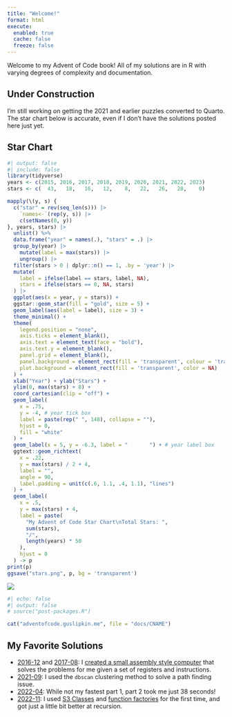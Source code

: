 ```yaml
---
title: "Welcome!"
format: html
execute: 
  enabled: true
  cache: false
  freeze: false
---
```


Welcome to my Advent of Code book! All of my solutions are in R with varying degrees of complexity and documentation.

::: {.callout-caution}

## Under Construction

I'm still working on getting the 2021 and earlier puzzles converted to Quarto. The star chart below is accurate, even if I don't have the solutions posted here just yet.

:::

## Star Chart

```r
#| output: false
#| include: false
library(tidyverse)
years <- c(2015, 2016, 2017, 2018, 2019, 2020, 2021, 2022, 2023)
stars <- c(  43,   18,   16,   12,    8,   22,   26,   28,    0)

mapply(\(y, s) {
  c("star" = rev(seq_len(s))) |>
    `names<-`(rep(y, s)) |>
    c(setNames(0, y))
}, years, stars) |>
  unlist() %>%
  data.frame("year" = names(.), "stars" = .) |>
  group_by(year) |>
    mutate(label = max(stars)) |>
    ungroup() |>
  filter(stars > 0 | dplyr::n() == 1, .by = 'year') |>
  mutate(
    label = ifelse(label == stars, label, NA),
    stars = ifelse(stars == 0, NA, stars)
  ) |>
  ggplot(aes(x = year, y = stars)) +
  ggstar::geom_star(fill = "gold", size = 5) +
  geom_label(aes(label = label), size = 3) +
  theme_minimal() +
  theme(
    legend.position = "none",
    axis.ticks = element_blank(),
    axis.text = element_text(face = "bold"),
    axis.text.y = element_blank(),
    panel.grid = element_blank(),
    panel.background = element_rect(fill = 'transparent', colour = 'transparent'),
    plot.background = element_rect(fill = 'transparent', color = NA)
  ) +
  xlab("Year") + ylab("Stars") +
  ylim(0, max(stars) + 8) +
  coord_cartesian(clip = "off") +
  geom_label(
    x = .75,
    y = -4, # year tick box
    label = paste(rep(" ", 148), collapse = ""),
    hjust = 0,
    fill = "white"
  ) +
  geom_label(x = 5, y = -6.3, label = "       ") + # year label box
  ggtext::geom_richtext(
    x = .22,
    y = max(stars) / 2 + 4,
    label = "",
    angle = 90,
    label.padding = unit(c(.6, 1.1, .4, 1.1), "lines")
  ) +
  geom_label(
    x = .5,
    y = max(stars) + 4,
    label = paste(
      "My Advent of Code Star Chart\nTotal Stars: ",
      sum(stars),
      "/",
      length(years) * 50
    ),
    hjust = 0
  ) -> p
print(p)
ggsave("stars.png", p, bg = 'transparent')
```

![](stars.png)

```r
#| echo: false
#| output: false
# source("post-packages.R")

cat("adventofcode.guslipkin.me", file = "docs/CNAME")
```

## My Favorite Solutions

- [2016-12](2016/12/2016-12.html) and [2017-08](2017/08/2017-08.html): I [created a small assembly style computer](https://mistlecode.guslipkin.me/reference/assembly) that solves the problems for me given a set of registers and instructions.
- [2021-09](2021/09/2021-09.html): I used the `dbscan` clustering method to solve a path finding issue. 
- [2022-04](2022/04/2022-04.html): While not my fastest part 1, part 2 took me just 38 seconds!
- [2022-11](2022/11/2022-11.html): I used [S3 Classes](https://adv-r.hadley.nz/s3.html#s3) and [function factories](https://adv-r.hadley.nz/function-factories.html?q=function%20fac#function-factories) for the first time, and got just a little bit better at recursion.
